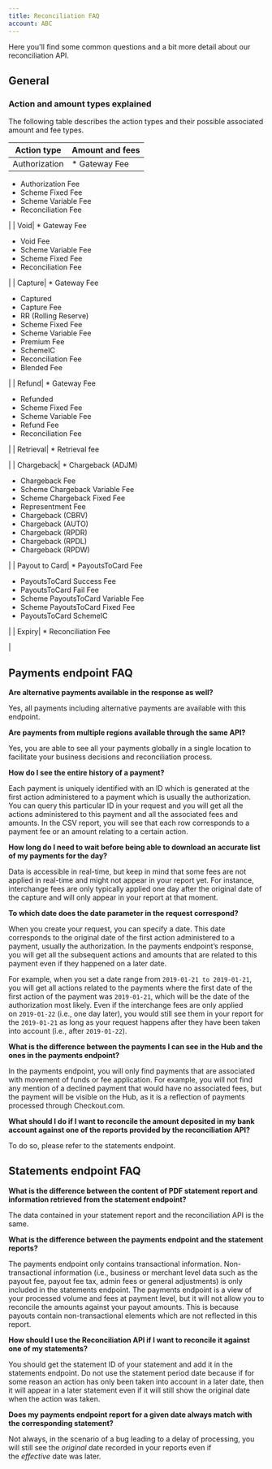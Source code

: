 ```yaml
---
title: Reconciliation FAQ
account: ABC
---
```


Here you'll find some common questions and a bit more detail about our reconciliation API.

General
-------

### Action and amount types explained

The following table describes the action types and their possible associated amount and fee types.

| Action type | Amount and fees |
| ---- | ---- |
| Authorization| *   Gateway Fee
*   Authorization Fee
*   Scheme Fixed Fee
*   Scheme Variable Fee
*   Reconciliation Fee

 |
| Void| *   Gateway Fee
*   Void Fee
*   Scheme Variable Fee
*   Scheme Fixed Fee
*   Reconciliation Fee

 |
| Capture| *   Gateway Fee
*   Captured
*   Capture Fee
*   RR (Rolling Reserve)
*   Scheme Fixed Fee
*   Scheme Variable Fee
*   Premium Fee
*   SchemeIC
*   Reconciliation Fee
*   Blended Fee

 |
| Refund| *   Gateway Fee
*   Refunded
*   Scheme Fixed Fee
*   Scheme Variable Fee
*   Refund Fee
*   Reconciliation Fee

 |
| Retrieval| *   Retrieval fee

 |
| Chargeback| *   Chargeback (ADJM)
*   Chargeback Fee
*   Scheme Chargeback Variable Fee
*   Scheme Chargeback Fixed Fee
*   Representment Fee
*   Chargeback (CBRV)
*   Chargeback (AUTO)
*   Chargeback (RPDR)
*   Chargeback (RPDL)
*   Chargeback (RPDW)

 |
| Payout to Card| *   PayoutsToCard Fee
*   PayoutsToCard Success Fee
*   PayoutsToCard Fail Fee
*   Scheme PayoutsToCard Variable Fee
*   Scheme PayoutsToCard Fixed Fee
*   PayoutsToCard SchemeIC

 |
| Expiry| *   Reconciliation Fee

 |

Payments endpoint FAQ
---------------------

**Are alternative payments available in the response as well?** 

Yes, all payments including alternative payments are available with this endpoint.

**Are payments from multiple regions available through the same API?**

Yes, you are able to see all your payments globally in a single location to facilitate your business decisions and reconciliation process.

**How do I see the entire history of a payment?**

Each payment is uniquely identified with an ID which is generated at the first action administered to a payment which is usually the authorization. You can query this particular ID in your request and you will get all the actions administered to this payment and all the associated fees and amounts. In the CSV report, you will see that each row corresponds to a payment fee or an amount relating to a certain action.

**How long do I need to wait before being able to download an accurate list of my payments for the day?**

Data is accessible in real-time, but keep in mind that some fees are not applied in real-time and might not appear in your report yet. For instance, interchange fees are only typically applied one day after the original date of the capture and will only appear in your report at that moment.

**To which date does the date parameter in the request correspond?**

When you create your request, you can specify a date. This date corresponds to the original date of the first action administered to a payment, usually the authorization. In the payments endpoint’s response, you will get all the subsequent actions and amounts that are related to this payment even if they happened on a later date. 

For example, when you set a date range from `2019-01-21 to 2019-01-21`, you will get all actions related to the payments where the first date of the first action of the payment was `2019-01-21`, which will be the date of the authorization most likely. Even if the interchange fees are only applied on `2019-01-22` (i.e., one day later), you would still see them in your report for the `2019-01-21` as long as your request happens after they have been taken into account (i.e., after `2019-01-22`).

**What is the difference between the payments I can see in the Hub and the ones in the payments endpoint?**

In the payments endpoint, you will only find payments that are associated with movement of funds or fee application. For example, you will not find any mention of a declined payment that would have no associated fees, but the payment will be visible on the Hub, as it is a reflection of payments processed through Checkout.com.

**What should I do if I want to reconcile the amount deposited in my bank account against one of the reports provided by the reconciliation API?**

To do so, please refer to the statements endpoint.

Statements endpoint FAQ
-----------------------

**What is the difference between the content of PDF statement report and information retrieved from the statement endpoint?**

The data contained in your statement report and the reconciliation API is the same.

**What is the difference between the payments endpoint and the statement reports?**

The payments endpoint only contains transactional information. Non-transactional information (i.e., business or merchant level data such as the payout fee, payout fee tax, admin fees or general adjustments) is only included in the statements endpoint. The payments endpoint is a view of your processed volume and fees at payment level, but it will not allow you to reconcile the amounts against your payout amounts. This is because payouts contain non-transactional elements which are not reflected in this report.

**How should I use the Reconciliation API if I want to reconcile it against one of my statements?**

You should get the statement ID of your statement and add it in the statements endpoint. Do not use the statement period date because if for some reason an action has only been taken into account in a later date, then it will appear in a later statement even if it will still show the original date when the action was taken. 

**Does my payments endpoint report for a given date always match with the corresponding statement?**

Not always, in the scenario of a bug leading to a delay of processing, you will still see the _original_ date recorded in your reports even if the _effective_ date was later.




